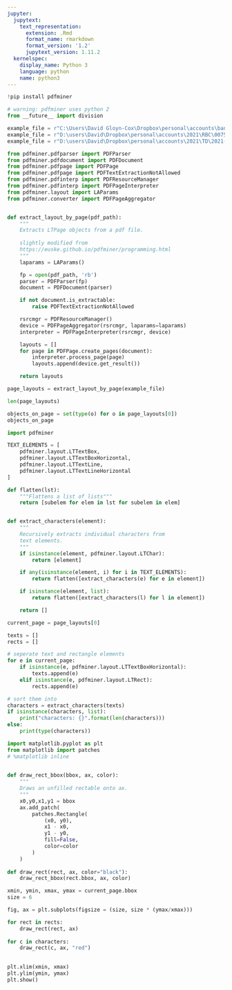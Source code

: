 ```yaml
---
jupyter:
  jupytext:
    text_representation:
      extension: .Rmd
      format_name: rmarkdown
      format_version: '1.2'
      jupytext_version: 1.11.2
  kernelspec:
    display_name: Python 3
    language: python
    name: python3
---
```


```python
!pip install pdfminer
```

```python
# warning: pdfminer uses python 2
from __future__ import division
```

```python
example_file = r"C:\Users\David Gloyn-Cox\Dropbox\personal\accounts\bank\downloads\statement-5813532321604827-18Jul01.pdf"
example_file = r"D:\users\David\Dropbox\personal\accounts\2021\RBC\00750XXX9146-2021Feb09-2021Mar09.pdf"
example_file = r"D:\users\David\Dropbox\personal\accounts\2021\TD\2021-01-06_TD_BUSINESS_TRAVEL_VISA_7439.pdf"
```

```python
from pdfminer.pdfparser import PDFParser
from pdfminer.pdfdocument import PDFDocument
from pdfminer.pdfpage import PDFPage
from pdfminer.pdfpage import PDFTextExtractionNotAllowed
from pdfminer.pdfinterp import PDFResourceManager
from pdfminer.pdfinterp import PDFPageInterpreter
from pdfminer.layout import LAParams
from pdfminer.converter import PDFPageAggregator


def extract_layout_by_page(pdf_path):
    """
    Extracts LTPage objects from a pdf file.
    
    slightly modified from
    https://euske.github.io/pdfminer/programming.html
    """
    laparams = LAParams()

    fp = open(pdf_path, 'rb')
    parser = PDFParser(fp)
    document = PDFDocument(parser)

    if not document.is_extractable:
        raise PDFTextExtractionNotAllowed

    rsrcmgr = PDFResourceManager()
    device = PDFPageAggregator(rsrcmgr, laparams=laparams)
    interpreter = PDFPageInterpreter(rsrcmgr, device)

    layouts = []
    for page in PDFPage.create_pages(document):
        interpreter.process_page(page)
        layouts.append(device.get_result())

    return layouts

page_layouts = extract_layout_by_page(example_file)
```

```python
len(page_layouts)
```

```python
objects_on_page = set(type(o) for o in page_layouts[0])
objects_on_page
```

```python
import pdfminer

TEXT_ELEMENTS = [
    pdfminer.layout.LTTextBox,
    pdfminer.layout.LTTextBoxHorizontal,
    pdfminer.layout.LTTextLine,
    pdfminer.layout.LTTextLineHorizontal
]

def flatten(lst):
    """Flattens a list of lists"""
    return [subelem for elem in lst for subelem in elem]


def extract_characters(element):
    """
    Recursively extracts individual characters from 
    text elements. 
    """
    if isinstance(element, pdfminer.layout.LTChar):
        return [element]

    if any(isinstance(element, i) for i in TEXT_ELEMENTS):
        return flatten([extract_characters(e) for e in element])

    if isinstance(element, list):
        return flatten([extract_characters(l) for l in element])

    return []
```

```python
current_page = page_layouts[0]

texts = []
rects = []

# seperate text and rectangle elements
for e in current_page:
    if isinstance(e, pdfminer.layout.LTTextBoxHorizontal):
        texts.append(e)
    elif isinstance(e, pdfminer.layout.LTRect):
        rects.append(e)

# sort them into 
characters = extract_characters(texts)
if isinstance(characters, list):
    print("characters: {}".format(len(characters)))
else:
    print(type(characters))
```

```python
import matplotlib.pyplot as plt
from matplotlib import patches
# %matplotlib inline

   
def draw_rect_bbox(bbox, ax, color):
    """
    Draws an unfilled rectable onto ax.
    """
    x0,y0,x1,y1 = bbox
    ax.add_patch( 
        patches.Rectangle(
            (x0, y0),
            x1 - x0,
            y1 - y0,
            fill=False,
            color=color
        )    
    )
    
def draw_rect(rect, ax, color="black"):
    draw_rect_bbox(rect.bbox, ax, color)
```

```python
xmin, ymin, xmax, ymax = current_page.bbox
size = 6

fig, ax = plt.subplots(figsize = (size, size * (ymax/xmax)))

for rect in rects:
    draw_rect(rect, ax)
    
for c in characters:
    draw_rect(c, ax, "red")
    

plt.xlim(xmin, xmax)
plt.ylim(ymin, ymax)
plt.show()
```

```python

```
